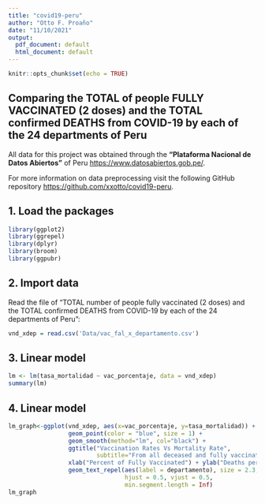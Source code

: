 ```yaml
---
title: "covid19-peru"
author: "Otto F. Proaño"
date: "11/10/2021"
output:
  pdf_document: default
  html_document: default
---
```


```r
knitr::opts_chunk$set(echo = TRUE)
```

## Comparing the TOTAL of people FULLY VACCINATED (2 doses) and the TOTAL confirmed DEATHS from COVID-19 by each of the 24 departments of Peru

All data for this project was obtained through the **"Plataforma Nacional de Datos Abiertos"** of Peru <https://www.datosabiertos.gob.pe/>.

For more information on data preprocessing visit the following GitHub repository <https://github.com/xxotto/covid19-peru>.

## 1. Load the packages

```r
library(ggplot2)
library(ggrepel)
library(dplyr)
library(broom)
library(ggpubr)
```

## 2. Import data

Read the file of "TOTAL number of people fully vaccinated (2 doses) and the TOTAL confirmed DEATHS from COVID-19 by each of the 24 departments of Peru":

```r
vnd_xdep = read.csv('Data/vac_fal_x_departamento.csv')
```

## 3. Linear model
```r
lm <- lm(tasa_mortalidad ~ vac_porcentaje, data = vnd_xdep)
summary(lm)
```

## 4. Linear model
```r
lm_graph<-ggplot(vnd_xdep, aes(x=vac_porcentaje, y=tasa_mortalidad)) +
                 geom_point(color = "blue", size = 1) + 
                 geom_smooth(method="lm", col="black") +
                 ggtitle("Vaccination Rates Vs Mortality Rate", 
                         subtitle="From all deceased and fully vaccinated people (2 doses)") +
                 xlab("Percent of Fully Vaccinated") + ylab("Deaths per 100K") + 
                 geom_text_repel(aes(label = departamento), size = 2.3, 
                                 hjust = 0.5, vjust = 0.5, 
                                 min.segment.length = Inf)
lm_graph

```



